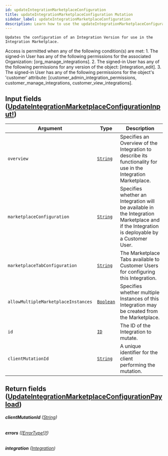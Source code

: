 ```yaml
---
id: updateIntegrationMarketplaceConfiguration
title: updateIntegrationMarketplaceConfiguration Mutation
sidebar_label: updateIntegrationMarketplaceConfiguration
description: Learn how to use the updateIntegrationMarketplaceConfiguration Mutation for Builder's API.
---
```


    Updates the configuration of an Integration Version for use in the Integration Marketplace.

Access is permitted when any of the following condition(s) are met: 1. The signed-in User has any of the following permissions for the associated Organization: [org_manage_integrations]. 2. The signed-in User has any of the following permissions for any version of the object: [integration_edit]. 3. The signed-in User has any of the following permissions for the object's 'customer' attribute: [customer_admin_integration_permissions, customer_manage_integrations, customer_view_integrations].

## Input fields ([UpdateIntegrationMarketplaceConfigurationInput!](/composer/builder/api/schema/input_object/UpdateIntegrationMarketplaceConfigurationInput.mdx))

| Argument                            | Type                                       | Description                                                                                                                                |
| ----------------------------------- | ------------------------------------------ | ------------------------------------------------------------------------------------------------------------------------------------------ |
| `overview`                          | [`String`](/composer/builder/api/schema/scalar/String.mdx)   | Specifies an Overview of the Integration to describe its functionality for use in the Integration Marketplace.                             |
| `marketplaceConfiguration`          | [`String`](/composer/builder/api/schema/scalar/String.mdx)   | Specifies whether an Integration will be available in the Integration Marketplace and if the Integration is deployable by a Customer User. |
| `marketplaceTabConfiguration`       | [`String`](/composer/builder/api/schema/scalar/String.mdx)   | The Marketplace Tabs available to Customer Users for configuring this Integration.                                                         |
| `allowMultipleMarketplaceInstances` | [`Boolean`](/composer/builder/api/schema/scalar/Boolean.mdx) | Specifies whether multiple Instances of this Integration may be created from the Marketplace.                                              |
| `id`                                | [`ID`](/composer/builder/api/schema/scalar/ID.mdx)           | The ID of the Integration to mutate.                                                                                                       |
| `clientMutationId`                  | [`String`](/composer/builder/api/schema/scalar/String.mdx)   | A unique identifier for the client performing the mutation.                                                                                |

## Return fields ([UpdateIntegrationMarketplaceConfigurationPayload](/composer/builder/api/schema/object/UpdateIntegrationMarketplaceConfigurationPayload.mdx))

###### <b>clientMutationId</b> ([String](/composer/builder/api/schema/scalar/String.mdx))

###### <b>errors</b> ([[ErrorType!]!](/composer/builder/api/schema/object/ErrorType.mdx))

###### <b>integration</b> ([Integration](/composer/builder/api/schema/object/Integration.mdx))
